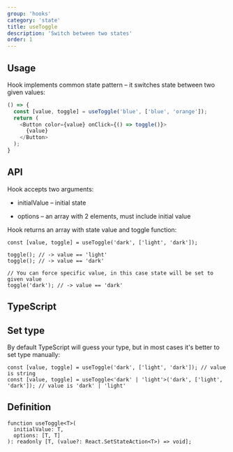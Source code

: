 ```yaml
---
group: 'hooks'
category: 'state'
title: useToggle
description: 'Switch between two states'
order: 1
---
```


## Usage

Hook implements common state pattern – it switches state between two given values:

```js live=true
() => {
  const [value, toggle] = useToggle('blue', ['blue', 'orange']);
  return (
    <Button color={value} onClick={() => toggle()}>
      {value}
    </Button>
  );
}
```

## API

Hook accepts two arguments:

- initialValue – initial state

- options – an array with 2 elements, must include initial value

Hook returns an array with state value and toggle function:

```tsx
const [value, toggle] = useToggle('dark', ['light', 'dark']);

toggle(); // -> value == 'light'
toggle(); // -> value == 'dark'

// You can force specific value, in this case state will be set to given value
toggle('dark'); // -> value == 'dark'
```
## TypeScript

## Set type

By default TypeScript will guess your type, but in most cases it's better to set type manually:

```tsx
const [value, toggle] = useToggle('dark', ['light', 'dark']); // value is string
const [value, toggle] = useToggle<'dark' | 'light'>('dark', ['light', 'dark']); // value is 'dark' | 'light'
```

## Definition

```tsx
function useToggle<T>(
  initialValue: T,
  options: [T, T]
): readonly [T, (value?: React.SetStateAction<T>) => void];
```

